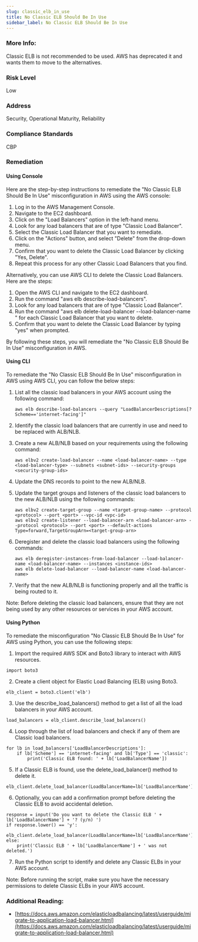 ```yaml
---
slug: classic_elb_in_use
title: No Classic ELB Should Be In Use
sidebar_label: No Classic ELB Should Be In Use
---
```


### More Info:

Classic ELB is not recommended to be used. AWS has deprecated it and wants them to move to the alternatives.

### Risk Level

Low

### Address

Security, Operational Maturity, Reliability

### Compliance Standards

CBP


### Remediation

#### Using Console

Here are the step-by-step instructions to remediate the "No Classic ELB Should Be In Use" misconfiguration in AWS using the AWS console:

1. Log in to the AWS Management Console.
2. Navigate to the EC2 dashboard.
3. Click on the "Load Balancers" option in the left-hand menu.
4. Look for any load balancers that are of type "Classic Load Balancer".
5. Select the Classic Load Balancer that you want to remediate.
6. Click on the "Actions" button, and select "Delete" from the drop-down menu.
7. Confirm that you want to delete the Classic Load Balancer by clicking "Yes, Delete".
8. Repeat this process for any other Classic Load Balancers that you find.

Alternatively, you can use AWS CLI to delete the Classic Load Balancers. Here are the steps:

1. Open the AWS CLI and navigate to the EC2 dashboard.
2. Run the command "aws elb describe-load-balancers".
3. Look for any load balancers that are of type "Classic Load Balancer".
4. Run the command "aws elb delete-load-balancer --load-balancer-name <load-balancer-name>" for each Classic Load Balancer that you want to delete.
5. Confirm that you want to delete the Classic Load Balancer by typing "yes" when prompted.

By following these steps, you will remediate the "No Classic ELB Should Be In Use" misconfiguration in AWS.

#### Using CLI

To remediate the "No Classic ELB Should Be In Use" misconfiguration in AWS using AWS CLI, you can follow the below steps:

1. List all the classic load balancers in your AWS account using the following command:

   ```
   aws elb describe-load-balancers --query "LoadBalancerDescriptions[?Scheme=='internet-facing']"
   ```

2. Identify the classic load balancers that are currently in use and need to be replaced with ALB/NLB.

3. Create a new ALB/NLB based on your requirements using the following command:

   ```
   aws elbv2 create-load-balancer --name <load-balancer-name> --type <load-balancer-type> --subnets <subnet-ids> --security-groups <security-group-ids>
   ```

4. Update the DNS records to point to the new ALB/NLB.

5. Update the target groups and listeners of the classic load balancers to the new ALB/NLB using the following commands:

   ```
   aws elbv2 create-target-group --name <target-group-name> --protocol <protocol> --port <port> --vpc-id <vpc-id>
   aws elbv2 create-listener --load-balancer-arn <load-balancer-arn> --protocol <protocol> --port <port> --default-actions Type=forward,TargetGroupArn=<target-group-arn>
   ```

6. Deregister and delete the classic load balancers using the following commands:

   ```
   aws elb deregister-instances-from-load-balancer --load-balancer-name <load-balancer-name> --instances <instance-ids>
   aws elb delete-load-balancer --load-balancer-name <load-balancer-name>
   ```

7. Verify that the new ALB/NLB is functioning properly and all the traffic is being routed to it.

Note: Before deleting the classic load balancers, ensure that they are not being used by any other resources or services in your AWS account.

#### Using Python

To remediate the misconfiguration "No Classic ELB Should Be In Use" for AWS using Python, you can use the following steps:

1. Import the required AWS SDK and Boto3 library to interact with AWS resources.
```
import boto3
```

2. Create a client object for Elastic Load Balancing (ELB) using Boto3.
```
elb_client = boto3.client('elb')
```

3. Use the describe_load_balancers() method to get a list of all the load balancers in your AWS account.
```
load_balancers = elb_client.describe_load_balancers()
```

4. Loop through the list of load balancers and check if any of them are Classic load balancers.
```
for lb in load_balancers['LoadBalancerDescriptions']:
    if lb['Scheme'] == 'internet-facing' and lb['Type'] == 'classic':
        print('Classic ELB found: ' + lb['LoadBalancerName'])
```

5. If a Classic ELB is found, use the delete_load_balancer() method to delete it.
```
elb_client.delete_load_balancer(LoadBalancerName=lb['LoadBalancerName'])
```

6. Optionally, you can add a confirmation prompt before deleting the Classic ELB to avoid accidental deletion.
```
response = input('Do you want to delete the Classic ELB ' + lb['LoadBalancerName'] + '? (y/n) ')
if response.lower() == 'y':
    elb_client.delete_load_balancer(LoadBalancerName=lb['LoadBalancerName'])
else:
    print('Classic ELB ' + lb['LoadBalancerName'] + ' was not deleted.')
```

7. Run the Python script to identify and delete any Classic ELBs in your AWS account.

Note: Before running the script, make sure you have the necessary permissions to delete Classic ELBs in your AWS account.


### Additional Reading:

- [https://docs.aws.amazon.com/elasticloadbalancing/latest/userguide/migrate-to-application-load-balancer.html](https://docs.aws.amazon.com/elasticloadbalancing/latest/userguide/migrate-to-application-load-balancer.html) 

